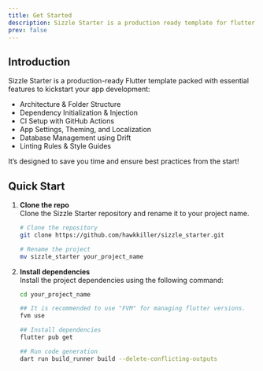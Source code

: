 ```yaml
---
title: Get Started
description: Sizzle Starter is a production ready template for flutter applications.
prev: false
---
```


## Introduction

Sizzle Starter is a production-ready Flutter template packed with essential features to kickstart your app development:

- Architecture & Folder Structure  
- Dependency Initialization & Injection  
- CI Setup with GitHub Actions  
- App Settings, Theming, and Localization  
- Database Management using Drift  
- Linting Rules & Style Guides  

It’s designed to save you time and ensure best practices from the start!

## Quick Start

1. **Clone the repo**  
   Clone the Sizzle Starter repository and rename it to your project name.

   ```bash
   # Clone the repository
   git clone https://github.com/hawkkiller/sizzle_starter.git

   # Rename the project
   mv sizzle_starter your_project_name 
   ```
2. **Install dependencies**  
   Install the project dependencies using the following command:

   ```bash
   cd your_project_name

   ## It is recommended to use "FVM" for managing flutter versions.
   fvm use

   ## Install dependencies
   flutter pub get

   ## Run code generation
   dart run build_runner build --delete-conflicting-outputs
   ```
